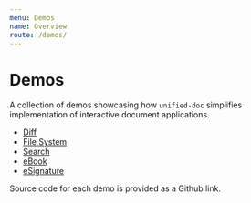 ```yaml
---
menu: Demos
name: Overview
route: /demos/
---
```


# Demos

A collection of demos showcasing how `unified-doc` simplifies implementation of interactive document applications.

- [Diff](./diff)
- [File System](./file-system)
- [Search](./search)
- [eBook](./ebook)
- [eSignature](./esignature)

Source code for each demo is provided as a Github link.
